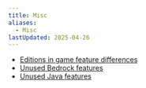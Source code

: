 ```yaml
---
title: Misc
aliases:
  - Misc
lastUpdated: 2025-04-26
---
```


- [Editions in game feature differences](/editionsdiffs)
- [Unused Bedrock features](/unusedbedrockfeatures)
- [Unused Java features](/unusedjavafeatures)